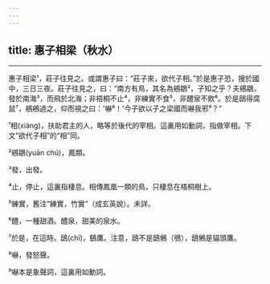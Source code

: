 ```yaml
---
---
---
```

title: 惠子相梁（秋水）
---





--------------------

惠子相梁¹，莊子往見之。或謂惠子曰：“莊子來，欲代子相。”於是惠子恐，搜於國中，三日三夜。莊子往見之，曰：“南方有鳥，其名為鵷鶵²，子知之乎？夫鵷鶵，發於南海³，而飛於北海；非梧桐不止⁴，非練實不食⁵，非醴泉不飲⁶。於是鴟得腐鼠⁷，鵷鵷過之，仰而視之曰：'嚇⁸！'今子欲以子之梁國而嚇我邪⁹？”

¹相(xiàng)，扶助君主的人，略等於後代的宰相。這裏用如動詞，指做宰相。下文“欲代子相”的“相”同。

²鵷鶵(yuān chú)，鳳類。

³發，出發。

⁴止，停止，這裏指棲息。相傳鳳凰一類的鳥，只棲息在梧桐樹上。

⁵練實，舊注“練實，竹實”（成玄英說）。未詳。

⁶醴，一種甜酒。醴泉，甜美的泉水。

⁷於是，在這時。鴟(chī)，鷂鷹。注意，鴟不是鴟鵂（鴞），鴟鵂是貓頭鷹。

⁸嚇，發怒聲。

⁹嚇本是象聲詞，這裏用如動詞。